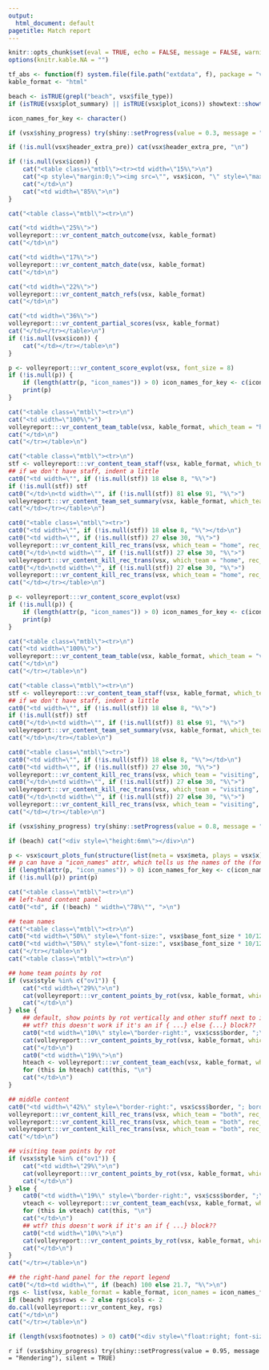 ```yaml
---
output:
  html_document: default
pagetitle: Match report
---
```


```r
knitr::opts_chunk$set(eval = TRUE, echo = FALSE, message = FALSE, warning = FALSE, tidy = FALSE, cache = FALSE, include = TRUE, dpi = 175, fig.width = 12, fig.height = 8, fig.align = "center", results = "markup")
options(knitr.kable.NA = "")

tf_abs <- function(f) system.file(file.path("extdata", f), package = "volleyreport")
kable_format <- "html"

beach <- isTRUE(grepl("beach", vsx$file_type))
if (isTRUE(vsx$plot_summary) || isTRUE(vsx$plot_icons)) showtext::showtext_opts(dpi = 175 * 2.2) ## not sure why this multiplier is needed

icon_names_for_key <- character()

```

<style>.main {width: 1100px;}

#main .nav-pills > li > a:hover {
  background-color: #18348E;
}

#main .nav-pills > li.active > a,
#main .nav-pills > li.active > a:hover,
#main .nav-pills > li.active > a:focus {
  background-color: #18348E;
}

h1,h2,h3,h4,h5,h6,legend{ color:#18348E; }

#content{ max-width: 95% }

#content pre { background:#f3f6f6; color:#404040; }
#content pre.sourceCode{ background-color: #FFF; }

#nav-top span.glyphicon { color:#18348E; }
a { color:#18348E; /*#060F6A;*/
}

#main a {
    background-image: linear-gradient(180deg,#18349e,#18349e);
    color:#18348e;
}

#postamble .date {
    color: #211103; /*#f8e5ee;*/
}

#content .highlighted{
    background:#FACB01;
}

#content .row > div {
  border: 1px solid grey;
}

#main .row > div {
  border: 1px solid grey;
}

thead > tr { border: `r vsx$css$border` }

.table { margin-bottom: 8px; }

.wcol { padding-left: 2px; padding-right: 2px; }
.widetable { width: 100%; }

.mtbl { width: 100%; }
.mtbl > tbody > tr { background: #fff; }
.mtbl td, .mtbl th { vertical-align: top; padding: 3px; }
</style>

```r
if (vsx$shiny_progress) try(shiny::setProgress(value = 0.3, message = "Generating header"), silent = TRUE)
```

```r

if (!is.null(vsx$header_extra_pre)) cat(vsx$header_extra_pre, "\n")

if (!is.null(vsx$icon)) {
    cat("<table class=\"mtbl\"><tr><td width=\"15%\">\n")
    cat("<p style=\"margin:0;\"><img src=\"", vsx$icon, "\" style=\"max-width: 90%; max-height: 90%;\" /></p>\n", sep = "")
    cat("</td>\n")
    cat("<td width=\"85%\">\n")
}

cat("<table class=\"mtbl\"><tr>\n")

cat("<td width=\"25%\">")
volleyreport:::vr_content_match_outcome(vsx, kable_format)
cat("</td>\n")

cat("<td width=\"17%\">")
volleyreport:::vr_content_match_date(vsx, kable_format)
cat("</td>\n")

cat("<td width=\"22%\">")
volleyreport:::vr_content_match_refs(vsx, kable_format)
cat("</td>\n")

cat("<td width=\"36%\">")
volleyreport:::vr_content_partial_scores(vsx, kable_format)
cat("</td></tr></table>\n")
if (!is.null(vsx$icon)) {
    cat("</td></tr></table>\n")
}
```

```r
p <- volleyreport:::vr_content_score_evplot(vsx, font_size = 8)
if (!is.null(p)) {
    if (length(attr(p, "icon_names")) > 0) icon_names_for_key <- c(icon_names_for_key, attr(p, "icon_names"))
    print(p)
}

```

```r
cat("<table class=\"mtbl\"><tr>\n")
cat("<td width=\"100%\">")
volleyreport:::vr_content_team_table(vsx, kable_format, which_team = "home")
cat("</td>\n")
cat("</tr></table>\n")

```

```r
cat("<table class=\"mtbl\"><tr>\n")
stf <- volleyreport:::vr_content_team_staff(vsx, kable_format, which_team = "home")
## if we don't have staff, indent a little
cat0("<td width=\"", if (!is.null(stf)) 18 else 8, "%\">")
if (!is.null(stf)) stf
cat0("</td>\n<td width=\"", if (!is.null(stf)) 81 else 91, "%\">")
volleyreport:::vr_content_team_set_summary(vsx, kable_format, which_team = "home")
cat("</td></tr></table>\n")

```

```r
cat0("<table class=\"mtbl\"><tr>")
cat0("<td width=\"", if (!is.null(stf)) 18 else 8, "%\"></td>\n")
cat0("<td width=\"", if (!is.null(stf)) 27 else 30, "%\">")
volleyreport:::vr_content_kill_rec_trans(vsx, which_team = "home", rec_trans = "rec", kable_format = kable_format, eval_codes = c("#", "+", "#+"), hdr = "1st attack after pos. reception (R+#)")
cat0("</td>\n<td width=\"", if (!is.null(stf)) 27 else 30, "%\">")
volleyreport:::vr_content_kill_rec_trans(vsx, which_team = "home", rec_trans = "rec", kable_format = kable_format, eval_codes = c("-", "!", "-/"), hdr = "1st attack after neg. reception (R-!)")
cat0("</td>\n<td width=\"", if (!is.null(stf)) 27 else 30, "%\">")
volleyreport:::vr_content_kill_rec_trans(vsx, which_team = "home", rec_trans = "trans", kable_format = kable_format, hdr = "Attack on dig")
cat("</td></tr></table>\n")

```

```r
p <- volleyreport:::vr_content_score_evplot(vsx)
if (!is.null(p)) {
    if (length(attr(p, "icon_names")) > 0) icon_names_for_key <- c(icon_names_for_key, attr(p, "icon_names"))
    print(p)
}

```

```r
cat("<table class=\"mtbl\"><tr>\n")
cat("<td width=\"100%\">")
volleyreport:::vr_content_team_table(vsx, kable_format, which_team = "visiting")
cat("</td>\n")
cat("</tr></table>\n")

```

```r
cat("<table class=\"mtbl\"><tr>\n")
stf <- volleyreport:::vr_content_team_staff(vsx, kable_format, which_team = "visiting")
## if we don't have staff, indent a little
cat0("<td width=\"", if (!is.null(stf)) 18 else 8, "%\">")
if (!is.null(stf)) stf
cat0("</td>\n<td width=\"", if (!is.null(stf)) 81 else 91, "%\">")
volleyreport:::vr_content_team_set_summary(vsx, kable_format, which_team = "visiting")
cat("</td>\n</tr></table>\n")

```

```r
cat0("<table class=\"mtbl\"><tr>")
cat0("<td width=\"", if (!is.null(stf)) 18 else 8, "%\"></td>\n")
cat0("<td width=\"", if (!is.null(stf)) 27 else 30, "%\">")
volleyreport:::vr_content_kill_rec_trans(vsx, which_team = "visiting", rec_trans = "rec", kable_format = kable_format, eval_codes = c("#", "+", "#+"), hdr = "1st attack after pos. reception (R+#)")
cat0("</td>\n<td width=\"", if (!is.null(stf)) 27 else 30, "%\">")
volleyreport:::vr_content_kill_rec_trans(vsx, which_team = "visiting", rec_trans = "rec", kable_format = kable_format, eval_codes = c("-", "!", "-/"), hdr = "1st attack after neg. reception (R-!)")
cat0("</td>\n<td width=\"", if (!is.null(stf)) 27 else 30, "%\">")
volleyreport:::vr_content_kill_rec_trans(vsx, which_team = "visiting", rec_trans = "trans", kable_format = kable_format, hdr = "Attack on dig")
cat("</td></tr></table>\n")

```

```r
if (vsx$shiny_progress) try(shiny::setProgress(value = 0.8, message = "Generating footer"), silent = TRUE)
```

```r
if (beach) cat("<div style=\"height:6mm\"></div>\n")

```

```r
p <- vsx$court_plots_fun(structure(list(meta = vsx$meta, plays = vsx$x), class = "datavolley"), attack_plot_style = "guess", icons = vsx$plot_icons)
## p can have a "icon_names" attr, which tells us the names of the (fontawesome) icons that were used in the plots
if (length(attr(p, "icon_names")) > 0) icon_names_for_key <- c(icon_names_for_key, attr(p, "icon_names"))
if (!is.null(p)) print(p)

```

```r
cat("<table class=\"mtbl\"><tr>\n")
## left-hand content panel
cat0("<td", if (!beach) " width=\"78%\"", ">\n")
```

```r
## team names
cat("<table class=\"mtbl\"><tr>\n")
cat0("<td width=\"50%\" style=\"font-size:", vsx$base_font_size * 10/12, "px; font-weight:bold; text-align:center; border-left:", vsx$css$border, "; border-top:", vsx$css$border, ";\">", vsx$meta$teams$team[1], "</td>\n")
cat0("<td width=\"50%\" style=\"font-size:", vsx$base_font_size * 10/12, "px; font-weight:bold; text-align:center; border-left:", vsx$css$border, "; border-top:", vsx$css$border, "; border-right:", vsx$css$border, ";\">", vsx$meta$teams$team[2], "</td>\n")
cat("</tr></table>\n")
cat("<table class=\"mtbl\"><tr>\n")
```

```r
## home team points by rot
if (vsx$style %in% c("ov1")) {
    cat("<td width=\"29%\">\n")
    cat(volleyreport:::vr_content_points_by_rot(vsx, kable_format, which_team = "home"))
    cat("</td>\n")
} else {
    ## default, show points by rot vertically and other stuff next to it
    ## wtf? this doesn't work if it's an if { ...} else {...} block??
    cat0("<td width=\"10%\" style=\"border-right:", vsx$css$border, ";\">\n")
    cat(volleyreport:::vr_content_points_by_rot(vsx, kable_format, which_team = "home"))
    cat("</td>\n")
    cat0("<td width=\"19%\">\n")
    hteach <- volleyreport:::vr_content_team_each(vsx, kable_format, which_team = "home")
    for (this in hteach) cat(this, "\n")
    cat("</td>\n")
}
```

```r
## middle content
cat0("<td width=\"42%\" style=\"border-right:", vsx$css$border, "; border-left:", vsx$css$border, ";\">\n")
volleyreport:::vr_content_kill_rec_trans(vsx, which_team = "both", rec_trans = "rec", kable_format = kable_format, eval_codes = c("#", "+", "#+"), hdr = "1st attack after pos. reception (R+#)")
volleyreport:::vr_content_kill_rec_trans(vsx, which_team = "both", rec_trans = "rec", kable_format = kable_format, eval_codes = c("-", "!", "-/"), hdr = "1st attack after neg. reception (R-!)")
volleyreport:::vr_content_kill_rec_trans(vsx, which_team = "both", rec_trans = "trans", kable_format = kable_format, hdr = "Attack on dig")
cat("</td>\n")
```

```r
## visiting team points by rot
if (vsx$style %in% c("ov1")) {
    cat("<td width=\"29%\">\n")
    cat(volleyreport:::vr_content_points_by_rot(vsx, kable_format, which_team = "visiting"))
    cat("</td>\n")
} else {
    cat0("<td width=\"19%\" style=\"border-right:", vsx$css$border, ";\">\n")
    vteach <- volleyreport:::vr_content_team_each(vsx, kable_format, which_team = "visiting")
    for (this in vteach) cat(this, "\n")
    cat("</td>\n")
    ## wtf? this doesn't work if it's an if { ...} block??
    cat0("<td width=\"10%\">\n")
    cat(volleyreport:::vr_content_points_by_rot(vsx, kable_format, which_team = "visiting"))
    cat("</td>\n")
}
cat("</tr></table>\n")
```

```r
## the right-hand panel for the report legend
cat0("</td><td width=\"", if (beach) 100 else 21.7, "%\">\n")
rgs <- list(vsx, kable_format = kable_format, icon_names = icon_names_for_key)
if (beach) rgs$rows <- 2 else rgs$cols <- 2
do.call(volleyreport:::vr_content_key, rgs)
cat("</td>\n")
cat("</tr></table>\n")
```

```r
if (length(vsx$footnotes) > 0) cat0("<div style=\"float:right; font-size:", vsx$base_font_size * 8/12, "px;\">", paste(footnotes, collapse = " "), "</p>")
```

`r if (vsx$shiny_progress) try(shiny::setProgress(value = 0.95, message = "Rendering"), silent = TRUE)`

